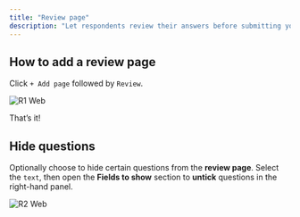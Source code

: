 ```yaml
---
title: "Review page"
description: "Let respondents review their answers before submitting your form."
---
```


## How to add a review page

Click `+ Add page` followed by `Review`.

![R1 Web](/images/r1.webp)

That’s it\!

## Hide questions

Optionally choose to hide certain questions from the **review page**. Select the `text`, then open the **Fields to show** section to **untick** questions in the right-hand panel.

![R2 Web](/images/r2.webp)